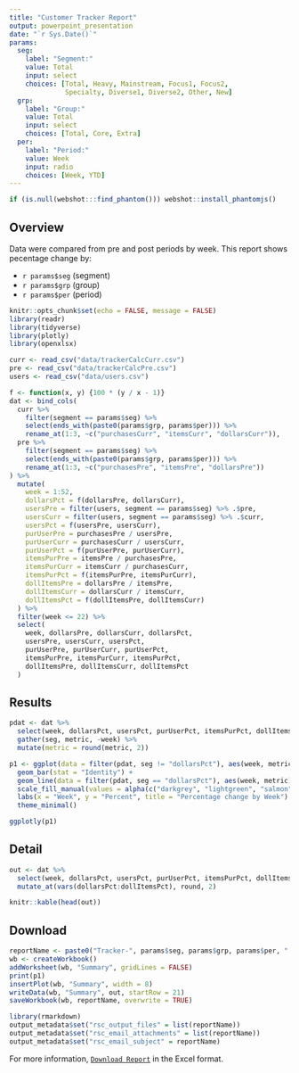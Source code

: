 ```yaml
---
title: "Customer Tracker Report"
output: powerpoint_presentation
date: "`r Sys.Date()`"
params:
  seg: 
    label: "Segment:"
    value: Total
    input: select
    choices: [Total, Heavy, Mainstream, Focus1, Focus2, 
              Specialty, Diverse1, Diverse2, Other, New]
  grp: 
    label: "Group:"
    value: Total
    input: select
    choices: [Total, Core, Extra]
  per: 
    label: "Period:"
    value: Week
    input: radio
    choices: [Week, YTD]
---
```


```r
if (is.null(webshot:::find_phantom())) webshot::install_phantomjs()
```

## Overview

Data were compared from pre and post periods by week. This report shows pecentage change by:

* `r params$seg` (segment)
* `r params$grp` (group)
* `r params$per` (period)


```r
knitr::opts_chunk$set(echo = FALSE, message = FALSE)
library(readr)
library(tidyverse)
library(plotly)
library(openxlsx)
```

```r
curr <- read_csv("data/trackerCalcCurr.csv")
pre <- read_csv("data/trackerCalcPre.csv")
users <- read_csv("data/users.csv")
```

```r
f <- function(x, y) {100 * (y / x - 1)}
dat <- bind_cols(
  curr %>%
    filter(segment == params$seg) %>%
    select(ends_with(paste0(params$grp, params$per))) %>%
    rename_at(1:3, ~c("purchasesCurr", "itemsCurr", "dollarsCurr")),
  pre %>%
    filter(segment == params$seg) %>%
    select(ends_with(paste0(params$grp, params$per))) %>%
    rename_at(1:3, ~c("purchasesPre", "itemsPre", "dollarsPre"))
) %>%
  mutate(
    week = 1:52,
    dollarsPct = f(dollarsPre, dollarsCurr),
    usersPre = filter(users, segment == params$seg) %>% .$pre,
    usersCurr = filter(users, segment == params$seg) %>% .$curr,
    usersPct = f(usersPre, usersCurr),
    purUserPre = purchasesPre / usersPre,
    purUserCurr = purchasesCurr / usersCurr,
    purUserPct = f(purUserPre, purUserCurr),
    itemsPurPre = itemsPre / purchasesPre,
    itemsPurCurr = itemsCurr / purchasesCurr,
    itemsPurPct = f(itemsPurPre, itemsPurCurr),
    dollItemsPre = dollarsPre / itemsPre,
    dollItemsCurr = dollarsCurr / itemsCurr,
    dollItemsPct = f(dollItemsPre, dollItemsCurr)
  ) %>%
  filter(week <= 22) %>%
  select(
    week, dollarsPre, dollarsCurr, dollarsPct,
    usersPre, usersCurr, usersPct,
    purUserPre, purUserCurr, purUserPct,
    itemsPurPre, itemsPurCurr, itemsPurPct,
    dollItemsPre, dollItemsCurr, dollItemsPct
  )
```

## Results

```r
pdat <- dat %>%
  select(week, dollarsPct, usersPct, purUserPct, itemsPurPct, dollItemsPct) %>%
  gather(seg, metric, -week) %>%
  mutate(metric = round(metric, 2))

p1 <- ggplot(data = filter(pdat, seg != "dollarsPct"), aes(week, metric, fill = seg)) +
  geom_bar(stat = "Identity") + 
  geom_line(data = filter(pdat, seg == "dollarsPct"), aes(week, metric), col = "darkgrey") +
  scale_fill_manual(values = alpha(c("darkgrey", "lightgreen", "salmon", "lightblue", "orange"), 0.5)) +
  labs(x = "Week", y = "Percent", title = "Percentage change by Week") +
  theme_minimal()

ggplotly(p1)
```

## Detail

```r
out <- dat %>%
  select(week, dollarsPct, usersPct, purUserPct, itemsPurPct, dollItemsPct) %>%
  mutate_at(vars(dollarsPct:dollItemsPct), round, 2)

knitr::kable(head(out))
```

## Download

```r
reportName <- paste0("Tracker-", params$seg, params$grp, params$per, ".xlsx")
wb <- createWorkbook()
addWorksheet(wb, "Summary", gridLines = FALSE)
print(p1)
insertPlot(wb, "Summary", width = 8)
writeData(wb, "Summary", out, startRow = 21)
saveWorkbook(wb, reportName, overwrite = TRUE)
```

```r
library(rmarkdown)
output_metadata$set("rsc_output_files" = list(reportName))
output_metadata$set("rsc_email_attachments" = list(reportName))
output_metadata$set("rsc_email_subject" = reportName)
```

For more information, [`Download Report`](`r reportName`) in the Excel format.